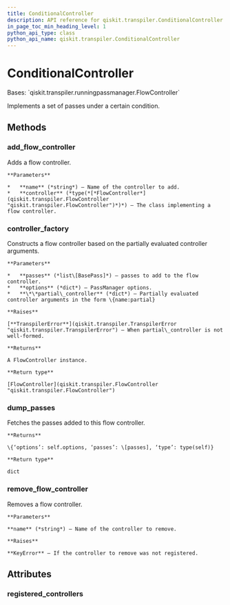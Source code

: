 ```yaml
---
title: ConditionalController
description: API reference for qiskit.transpiler.ConditionalController
in_page_toc_min_heading_level: 1
python_api_type: class
python_api_name: qiskit.transpiler.ConditionalController
---
```


# ConditionalController

<Class id="qiskit.transpiler.ConditionalController" isDedicatedPage={true} github="https://github.com/qiskit/qiskit/tree/stable/0.20/qiskit/transpiler/runningpassmanager.py" signature="ConditionalController(passes, options=None, condition=None, **partial_controller)">
  Bases: `qiskit.transpiler.runningpassmanager.FlowController`

  Implements a set of passes under a certain condition.

  ## Methods

  ### add\_flow\_controller

  <Function id="qiskit.transpiler.ConditionalController.add_flow_controller" name="add_flow_controller" signature="classmethod ConditionalController.add_flow_controller(name, controller)">
    Adds a flow controller.

    **Parameters**

    *   **name** (*string*) – Name of the controller to add.
    *   **controller** (*type(*[*FlowController*](qiskit.transpiler.FlowController "qiskit.transpiler.FlowController")*)*) – The class implementing a flow controller.
  </Function>

  ### controller\_factory

  <Function id="qiskit.transpiler.ConditionalController.controller_factory" name="controller_factory" signature="classmethod ConditionalController.controller_factory(passes, options, **partial_controller)">
    Constructs a flow controller based on the partially evaluated controller arguments.

    **Parameters**

    *   **passes** (*list\[BasePass]*) – passes to add to the flow controller.
    *   **options** (*dict*) – PassManager options.
    *   **\*\*partial\_controller** (*dict*) – Partially evaluated controller arguments in the form \{name:partial}

    **Raises**

    [**TranspilerError**](qiskit.transpiler.TranspilerError "qiskit.transpiler.TranspilerError") – When partial\_controller is not well-formed.

    **Returns**

    A FlowController instance.

    **Return type**

    [FlowController](qiskit.transpiler.FlowController "qiskit.transpiler.FlowController")
  </Function>

  ### dump\_passes

  <Function id="qiskit.transpiler.ConditionalController.dump_passes" name="dump_passes" signature="ConditionalController.dump_passes()">
    Fetches the passes added to this flow controller.

    **Returns**

    \{‘options’: self.options, ‘passes’: \[passes], ‘type’: type(self)}

    **Return type**

    dict
  </Function>

  ### remove\_flow\_controller

  <Function id="qiskit.transpiler.ConditionalController.remove_flow_controller" name="remove_flow_controller" signature="classmethod ConditionalController.remove_flow_controller(name)">
    Removes a flow controller.

    **Parameters**

    **name** (*string*) – Name of the controller to remove.

    **Raises**

    **KeyError** – If the controller to remove was not registered.
  </Function>

  ## Attributes

  ### registered\_controllers

  <Attribute id="qiskit.transpiler.ConditionalController.registered_controllers" name="registered_controllers" attributeValue="= {'condition': <class 'qiskit.transpiler.runningpassmanager.ConditionalController'>, 'do_while': <class 'qiskit.transpiler.runningpassmanager.DoWhileController'>}" />
</Class>

